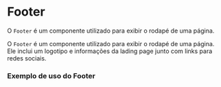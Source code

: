 
# Footer

O `Footer` é um componente utilizado para exibir o rodapé de uma página.

<Canvas of={FooterStories.Primary} sourceState="hidden" />

<Meta title="components/Footer" of={FooterStories} />

O `Footer` é um componente utilizado para exibir o rodapé de uma página. Ele inclui um logotipo e informações da lading page junto com links para redes sociais.

### Exemplo de uso do Footer

```jsx
<Footer />
```

